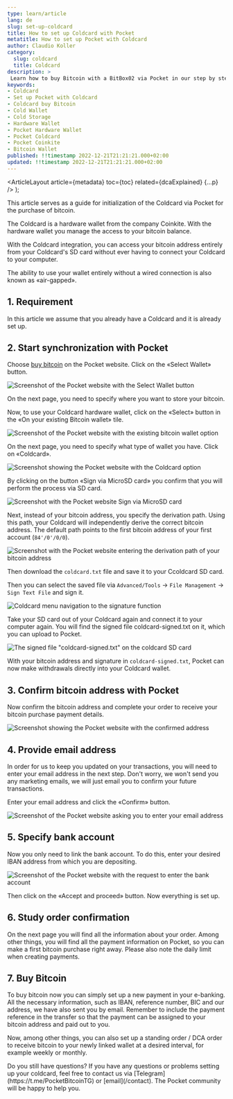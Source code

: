 ```yaml
---
type: learn/article
lang: de
slug: set-up-coldcard
title: How to set up Coldcard with Pocket
metatitle: How to set up Pocket with Coldcard
author: Claudio Koller
category:
  slug: coldcard
  title: Coldcard
description: >
 Learn how to buy Bitcoin with a BitBox02 via Pocket in our step by step guide, with pictures.
keywords:
- Coldcard
- Set up Pocket with Coldcard 
- Coldcard buy Bitcoin
- Cold Wallet
- Cold Storage
- Hardware Wallet
- Pocket Hardware Wallet
- Pocket Coldcard
- Pocket Coinkite
- Bitcoin Wallet
published: !!timestamp 2022-12-21T21:21:21.000+02:00
updated: !!timestamp 2022-12-21T21:21:21.000+02:00
---
```



  <ArticleLayout
    article={metadata}
    toc={toc}
    related={dcaExplained}
    {...p}
  />
); 

This article serves as a guide for initialization of the Coldcard via Pocket for the purchase of bitcoin.

The Coldcard is a hardware wallet from the company Coinkite. With the hardware wallet you manage the access to your bitcoin balance.

With the Coldcard integration, you can access your bitcoin address entirely from your Coldcard's SD card without ever having to connect your Coldcard to your computer. 

The ability to use your wallet entirely without a wired connection is also known as «air-gapped».

## 1. Requirement

In this article we assume that you already have a Coldcard and it is already set up.

## 2. Start synchronization with Pocket

Choose [buy bitcoin](/checkout) on the Pocket website. Click on the «Select Wallet» button.

![Screenshot of the Pocket website with the Select Wallet button](https://cdn.pocketbitcoin.com/DAFKTwEer58/fd497586-26dc-47c7-b4be-de86dd8c985e.png?width=1024&height=768&placeholder=data:image/png;base64,iVBORw0KGgoAAAANSUhEUgAAAAQAAAADCAIAAAA7ljmRAAAACXBIWXMAAA7EAAAOxAGVKw4bAAAAMElEQVQImWPwYIibUTZrVcvyEuk4htrAni//3vz6/39R6WwGaYaQHLv6Sp9OD4ZAAGQbEXKOAiI5AAAAAElFTkSuQmCC)

On the next page, you need to specify where you want to store your bitcoin.

Now, to use your Coldcard hardware wallet, click on the «Select» button in the «On your existing Bitcoin wallet» tile.

![Screenshot of the Pocket website with the existing bitcoin wallet option](https://cdn.pocketbitcoin.com/DAFKTwEer58/f49d013f-671d-4c8b-8421-451941d798bb.png?width=1024&height=768&placeholder=data:image/png;base64,iVBORw0KGgoAAAANSUhEUgAAAAQAAAADCAIAAAA7ljmRAAAACXBIWXMAAA7EAAAOxAGVKw4bAAAAMElEQVQImWNI4CjeMmHbvll7uk1LGTpjpnz7/+b++7sd4bUMKgyhaZJZKSLJzgwuAHsqEUQGW0YTAAAAAElFTkSuQmCC)

On the next page, you need to specify what type of wallet you have. Click on «Coldcard».

![Screenshot showing the Pocket website with the Coldcard option](https://cdn.pocketbitcoin.com/DAFKXQ29Ip8/adf9c0cb-02c5-4756-9be1-5dfbdf1e0ec5.png?width=1024&height=576&placeholder=data:image/png;base64,iVBORw0KGgoAAAANSUhEUgAAAAQAAAADCAIAAAA7ljmRAAAACXBIWXMAAA7EAAAOxAGVKw4bAAAAMElEQVQImWNwZ8hZ0LloxcQVFQzRDFEMvY/eP/z0/287Qy0DJ0NVBEN9BkNjNEMKAEwFD8DgJuyBAAAAAElFTkSuQmCC)

By clicking on the button «Sign via MicroSD card» you confirm that you will perform the process via SD card.

![Screenshot with the Pocket website Sign via MicroSD card](https://cdn.pocketbitcoin.com/DAFKXQ29Ip8/b12e0e4e-ce57-480f-959f-9fdde397c9e9.png?width=1024&height=576&placeholder=data:image/png;base64,iVBORw0KGgoAAAANSUhEUgAAAAQAAAADCAIAAAA7ljmRAAAACXBIWXMAAA7EAAAOxAGVKw4bAAAAMklEQVQImQEnANj/AHMdi7aMubuPuZk7ggCUYafg6tj3//67iLIAHABvTAByZwCBXABkkfASiA8USBgAAAAASUVORK5CYII=)

Next, instead of your bitcoin address, you specify the derivation path. Using this path, your Coldcard will independently derive the correct bitcoin address. The default path points to the first bitcoin address of your first account (`84'/0'/0/0`).

![Screenshot with the Pocket website entering the derivation path of your bitcoin address](https://cdn.pocketbitcoin.com/DAFKXQ29Ip8/8f32ecb9-a5d1-4504-beda-025bf24bc6cb.png?width=1024&height=576&placeholder=data:image/png;base64,iVBORw0KGgoAAAANSUhEUgAAAAQAAAADCAIAAAA7ljmRAAAACXBIWXMAAA7EAAAOxAGVKw4bAAAAMElEQVQImWNwZcicUD1lSv3UIoYwhlCG9qM7T//4/7+doZKBn6EyjKEii6ExjCEBADP7DtByN1CuAAAAAElFTkSuQmCC)

Then download the `coldcard.txt` file and save it to your Ccoldcard SD card. 

Then you can select the saved file via `Advanced/Tools` -> `File Management` -> `Sign Text File` and sign it.

![Coldcard menu navigation to the signature function](https://cdn.pocketbitcoin.com/DAFKXQ29Ip8/5342bdc5-fbef-4222-a29c-c685678b5bf7.png?width=1024&height=576&placeholder=data:image/png;base64,iVBORw0KGgoAAAANSUhEUgAAAAQAAAADCAIAAAA7ljmRAAAACXBIWXMAAA7EAAAOxAGVKw4bAAAAMklEQVQImQEnANj/ANBr3sNovsptuP+b5AA8EEsXABgYABZNIEYA/6j//5v//6z//8n/dSEUx+1PsqYAAAAASUVORK5CYII=)

Take your SD card out of your Coldcard again and connect it to your computer again. You will find the signed file coldcard-signed.txt on it, which you can upload to Pocket.

![The signed file "coldcard-signed.txt" on the coldcard SD card](https://cdn.pocketbitcoin.com/DAFKXQ29Ip8/b4c8bccf-8982-4bad-a326-c48471df9cdb.png?width=1024&height=576&placeholder=data:image/png;base64,iVBORw0KGgoAAAANSUhEUgAAAAQAAAADCAIAAAA7ljmRAAAACXBIWXMAAA7EAAAOxAGVKw4bAAAAMklEQVQImQEnANj/AP+e/+R2481fvv+9/wD/g/8tIT0QABv/m/8A/5///4n//5P//7T/6UcZtj2Cvu0AAAAASUVORK5CYII=)

With your bitcoin address and signature in `coldcard-signed.txt`, Pocket can now make withdrawals directly into your Coldcard wallet. 

## 3. Confirm bitcoin address with Pocket

Now confirm the bitcoin address and complete your order to receive your bitcoin purchase payment details.

![Screenshot showing the Pocket website with the confirmed address](https://cdn.pocketbitcoin.com/DAFKXQ29Ip8/7158bc15-f745-445a-b5c8-3bfd7b94a9ce.png?width=1024&height=576&placeholder=data:image/png;base64,iVBORw0KGgoAAAANSUhEUgAAAAQAAAADCAIAAAA7ljmRAAAACXBIWXMAAA7EAAAOxAGVKw4bAAAAMElEQVQImWNwY8jqKe+fUjeliCGMIYSh4/Shq9///29jqGDgZqiMYWjIZmgMY0gAADRpDuQrNsJqAAAAAElFTkSuQmCC)

## 4. Provide email address

In order for us to keep you updated on your transactions, you will need to enter your email address in the next step. Don't worry, we won't send you any marketing emails, we will just email you to confirm your future transactions.

Enter your email address and click the «Confirm» button.

![Screenshot of the Pocket website asking you to enter your email address](https://cdn.pocketbitcoin.com/DAFKTwEer58/5a09bbcf-2c19-4c16-bb71-7902ba57b6a9.png?width=1024&height=768&placeholder=data:image/png;base64,iVBORw0KGgoAAAANSUhEUgAAAAQAAAADCAIAAAA7ljmRAAAACXBIWXMAAA7EAAAOxAGVKw4bAAAAMElEQVQImWMIZshtNW2dYNNWwxDPML9iw9f/73/+/797yhYGcYbMIIbKBIbKAIYYAFLaEKGsAOXxAAAAAElFTkSuQmCC)

## 5. Specify bank account

Now you only need to link the bank account. To do this, enter your desired IBAN address from which you are depositing.

![Screenshot of the Pocket website with the request to enter the bank account](https://cdn.pocketbitcoin.com/DAFKTwEer58/f82a3d7c-94ac-4f7b-87f4-2ef465f0c73b.png?width=1024&height=768&placeholder=data:image/png;base64,iVBORw0KGgoAAAANSUhEUgAAAAQAAAADCAIAAAA7ljmRAAAACXBIWXMAAA7EAAAOxAGVKw4bAAAAMElEQVQImWMIYkhb1rJsfe/acpVEhpbYGe//vv71//+y6vkM8gxBWYblTeGT/BhCAXNHEgdbRYlBAAAAAElFTkSuQmCC)

Then click on the «Accept and proceed» button. Now everything is set up.

## 6. Study order confirmation

On the next page you will find all the information about your order. Among other things, you will find all the payment information on Pocket, so you can make a first bitcoin purchase right away. Please also note the daily limit when creating payments.

## 7. Buy Bitcoin

To buy bitcoin now you can simply set up a new payment in your e-banking. All the necessary information, such as IBAN, reference number, BIC and our address, we have also sent you by email. Remember to include the payment reference in the transfer so that the payment can be assigned to your bitcoin address and paid out to you.

Now, among other things, you can also set up a standing order / DCA order to receive bitcoin to your newly linked wallet at a desired interval, for example weekly or monthly.

<Callout icon = "❓">
Do you still have questions? If you have any questions or problems setting up your coldcard, feel free to contact us via [Telegram](https://t.me/PocketBitcoinTG) or [email](/contact). The Pocket community will be happy to help you.
</Callout>

